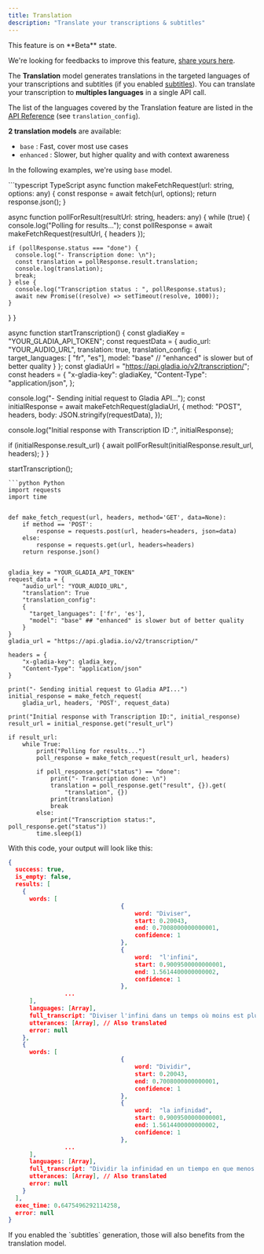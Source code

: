 ```yaml
---
title: Translation
description: "Translate your transcriptions & subtitles"
---
```


<Note>
This feature is on **Beta** state.

We're looking for feedbacks to improve this feature, [share yours here](https://gladiaio.typeform.com/feedback?typeform-source=app.gladia.io).
</Note>


The **Translation** model generates translations in the targeted languages of your transcriptions and subtitles (if you enabled [subtitles](/chapters/speech-to-text-api/pages/speech-recognition#export-srt-or-vtt-caption-files)).
You can translate your transcription to **multiples languages** in a single API call.
 
The list of the languages covered by the Translation feature are listed in the [API Reference](/api-reference/api-v2/Transcription/post-v2transcription/) (see `translation_config`).

**2 translation models** are available:

- `base` : Fast, cover most use cases
- `enhanced` : Slower, but higher quality and with context awareness

In the following examples, we're using `base` model.

<CodeGroup>
```typescript TypeScript
async function makeFetchRequest(url: string, options: any) {
  const response = await fetch(url, options);
  return response.json();
}

async function pollForResult(resultUrl: string, headers: any) {
  while (true) {
    console.log("Polling for results...");
    const pollResponse = await makeFetchRequest(resultUrl, { headers });

    if (pollResponse.status === "done") {
      console.log("- Transcription done: \n");
      const translation = pollResponse.result.translation;
      console.log(translation);
      break;
    } else {
      console.log("Transcription status : ", pollResponse.status);
      await new Promise((resolve) => setTimeout(resolve, 1000));
    }
  }
}

async function startTranscription() {
  const gladiaKey = "YOUR_GLADIA_API_TOKEN";
  const requestData = {
    audio_url:
      "YOUR_AUDIO_URL",
    translation: true,
    translation_config: {
      target_languages: [ "fr", "es"],
      model: "base" // "enhanced" is slower but of better quality
    }
  };
  const gladiaUrl = "https://api.gladia.io/v2/transcription/";
  const headers = {
    "x-gladia-key": gladiaKey,
    "Content-Type": "application/json",
  };

  console.log("- Sending initial request to Gladia API...");
  const initialResponse = await makeFetchRequest(gladiaUrl, {
    method: "POST",
    headers,
    body: JSON.stringify(requestData),
  });

  console.log("Initial response with Transcription ID :", initialResponse);

  if (initialResponse.result_url) {
    await pollForResult(initialResponse.result_url, headers);
  }
}

startTranscription();
```
```python Python
import requests
import time


def make_fetch_request(url, headers, method='GET', data=None):
    if method == 'POST':
        response = requests.post(url, headers=headers, json=data)
    else:
        response = requests.get(url, headers=headers)
    return response.json()


gladia_key = "YOUR_GLADIA_API_TOKEN"
request_data = {
    "audio_url": "YOUR_AUDIO_URL",
    "translation": True
    "translation_config":
    {
      "target_languages": ['fr', 'es'],
      "model": "base" ## "enhanced" is slower but of better quality
    }
}
gladia_url = "https://api.gladia.io/v2/transcription/"

headers = {
    "x-gladia-key": gladia_key,
    "Content-Type": "application/json"
}

print("- Sending initial request to Gladia API...")
initial_response = make_fetch_request(
    gladia_url, headers, 'POST', request_data)

print("Initial response with Transcription ID:", initial_response)
result_url = initial_response.get("result_url")

if result_url:
    while True:
        print("Polling for results...")
        poll_response = make_fetch_request(result_url, headers)

        if poll_response.get("status") == "done":
            print("- Transcription done: \n")
            translation = poll_response.get("result", {}).get(
                "translation", {})
            print(translation)
            break
        else:
            print("Transcription status:", poll_response.get("status"))
        time.sleep(1)
```
</CodeGroup>

With this code, your output will look like this:

```json
{
  success: true,
  is_empty: false,
  results: [
    {
      words: [
								{
									word: "Diviser",
									start: 0.20043,
									end: 0.7008000000000001,
									confidence: 1
								},
								{
									word:  "l'infini",
									start: 0.9009500000000001,
									end: 1.5614400000000002,
									confidence: 1
								},
                ...
      ],
      languages: [Array],
      full_transcript: "Diviser l'infini dans un temps où moins est plus...",
      utterances: [Array], // Also translated
      error: null
    },
    {
      words: [
								{
									word: "Dividir",
									start: 0.20043,
									end: 0.7008000000000001,
									confidence: 1
								},
								{
									word:  "la infinidad",
									start: 0.9009500000000001,
									end: 1.5614400000000002,
									confidence: 1
								},
                ...
      ],
      languages: [Array],
      full_transcript: "Dividir la infinidad en un tiempo en que menos es más, donde demasiado nunca es suficiente...",
      utterances: [Array], // Also translated
      error: null
    }
  ],
  exec_time: 0.6475496292114258,
  error: null
}
```

<Tip>
If you enabled the `subtitles` generation, those will also benefits from the translation model.
</Tip>
